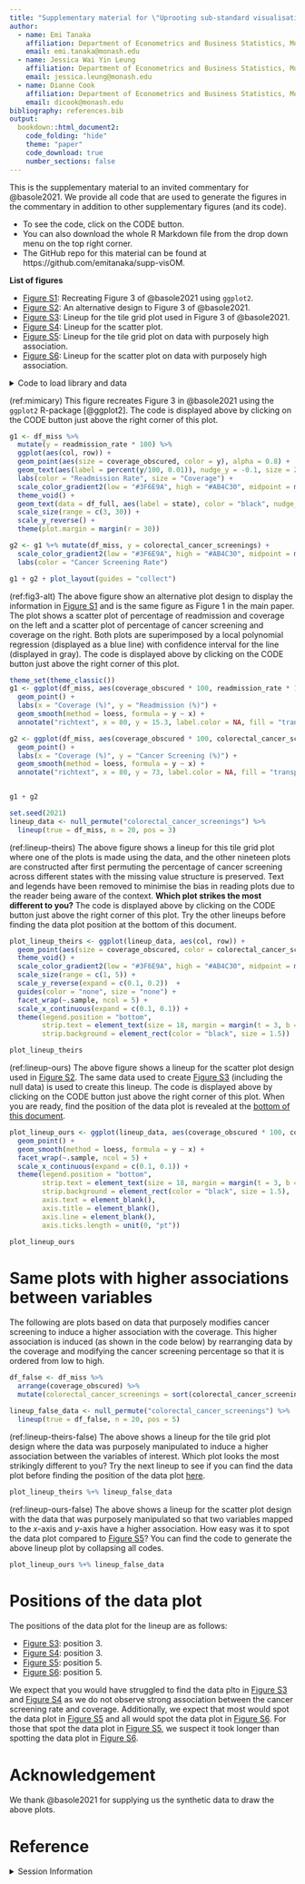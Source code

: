 ```yaml
---
title: "Supplementary material for \"Uprooting sub-standard visualisation practices for decision-making in operational management\""
author:
  - name: Emi Tanaka
    affiliation: Department of Econometrics and Business Statistics, Monash University, Melbourne, VIC 3800
    email: emi.tanaka@monash.edu
  - name: Jessica Wai Yin Leung
    affiliation: Department of Econometrics and Business Statistics, Monash University, Melbourne, VIC 3800
    email: jessica.leung@monash.edu
  - name: Dianne Cook
    affiliation: Department of Econometrics and Business Statistics, Monash University, Melbourne, VIC 3800
    email: dicook@monash.edu
bibliography: references.bib 
output:
  bookdown::html_document2:
    code_folding: "hide"
    theme: "paper"
    code_download: true
    number_sections: false
---
```



This is the supplementary material to an invited commentary for @basole2021. We provide all code that are used to generate the figures in the commentary in addition to other supplementary figures (and its code). 


<ul class="fa-ul">
  <li><span class="fa-li"><i class="fas fa-code"></i></span> To see the code, click on the CODE button. </li>
  <li><span class="fa-li"><i class="fas fa-download"></i></span> You can also download the whole R Markdown file from the drop down menu on the top right corner.</li>
  <li><span class="fa-li"><i class="fab fa-github"></i></span> The GitHub repo for this material can be found at https://github.com/emitanaka/supp-visOM. </li>
</ul>

**List of figures** 

* [Figure S1](#fig:mimic-original): Recreating Figure 3 of @basole2021 using `ggplot2`. 
* [Figure S2](#fig:fig3-alt): An alternative design to Figure 3 of @basole2021.
* [Figure S3](#fig:lineup-theirs): Lineup for the tile grid plot used in Figure 3 of @basole2021.
* [Figure S4](#fig:lineup-ours): Lineup for the scatter plot. 
* [Figure S5](#fig:lineup-theirs-false): Lineup for the tile grid plot on data with purposely high association.
* [Figure S6](#fig:lineup-ours-false): Lineup for the scatter plot on data with purposely high association.

<details>
<summary>Code to load library and data</summary>
```r
library(tidyverse)
library(ggtext)
library(patchwork)
library(readxl)
library(nullabor)
library(here)
library(janitor)
library(scales)
```

```r
htmltools::tagList(rmarkdown::html_dependency_font_awesome())
knitr::opts_chunk$set(fig.path = "images/",
                      dev = c("png", "pdf", "svg"),
                      cache = TRUE,
                      cache.path = "cache/",
                      message = FALSE,
                      warning = FALSE)
```



```r
df_full <- read_xlsx(here("data/MaskedCoverage-Fig3.xlsx")) %>% 
  clean_names() %>% 
  add_row(state = c("OR", "WY", "SD", "WV", "DC", "AL")) %>% 
  mutate(row = case_when(
    state %in% c("ME") ~ 1L,
    state %in% c("VT", "NH") ~ 2L,
    state %in% c("WA", "ID", "MT", "ND", "MN", "IL", "WI", "MI", "NY", "RI", "MA") ~ 3L,
    state %in% c("OR", "NV", "WY", "SD", "IA", "IN", "OH", "PA", "NJ", "CT") ~ 4L,
    state %in% c("CA", "UT", "CO", "NE", "MO", "KY", "WV", "VA", "MD", "DE") ~ 5L,
    state %in% c("AZ", "NM", "KS", "AR", "TN", "NC", "SC", "DC") ~ 6L,
    state %in% c("OK", "LA", "MS", "AL", "GA") ~ 7L,
    state %in% c("TX", "FL") ~ 8L,
                         TRUE ~ 0L),
    col = case_when(
      state %in% c("WA", "OR", "CA") ~ 1L,
      state %in% c("ID", "NV", "UT", "AZ") ~ 2L,
      state %in% c("MT", "WY", "CO", "NM") ~ 3L,
      state %in% c("ND", "SD", "NE", "KS", "OK", "TX") ~ 4L,
      state %in% c("MN", "IA", "MO", "AR", "LA") ~ 5L,
      state %in% c("IL", "IN", "KY", "TN", "MS") ~ 6L,
      state %in% c("WI", "OH", "WV", "NC", "AL") ~ 7L,
      state %in% c("MI", "PA", "VA", "SC", "GA") ~ 8L,
      state %in% c("NY", "NJ", "MD", "DC", "FL") ~ 9L,
      state %in% c("VT", "RI", "CT", "DE") ~ 10L,
      state %in% c("ME", "NH", "MA") ~ 11L,
      TRUE ~ 0L
    ))

df_miss <- df_full %>% 
  filter(!is.na(readmission_rate))
```
</details>

(ref:mimicary) This figure recreates Figure 3 in @basole2021 using the `ggplot2` R-package [@ggplot2]. The code is displayed above by clicking on the CODE button just above the right corner of this plot.

```r
g1 <- df_miss %>% 
  mutate(y = readmission_rate * 100) %>% 
  ggplot(aes(col, row)) +
  geom_point(aes(size = coverage_obscured, color = y), alpha = 0.8) +
  geom_text(aes(label = percent(y/100, 0.01)), nudge_y = -0.1, size = 2.5) +
  labs(color = "Readmission Rate", size = "Coverage") +
  scale_color_gradient2(low = "#3F6E9A", high = "#AB4C30", midpoint = median(df_miss$readmission_rate * 100), mid = "#ffffe0") +
  theme_void() +
  geom_text(data = df_full, aes(label = state), color = "black", nudge_y = 0.05) +
  scale_size(range = c(3, 30)) +
  scale_y_reverse() +
  theme(plot.margin = margin(r = 30))

g2 <- g1 %+% mutate(df_miss, y = colorectal_cancer_screenings) + 
  scale_color_gradient2(low = "#3F6E9A", high = "#AB4C30", midpoint = median(df_miss$colorectal_cancer_screenings), mid = "#ffffe0") +
  labs(color = "Cancer Screening Rate")

g1 + g2 + plot_layout(guides = "collect") 
```

(ref:fig3-alt) The above figure show an alternative plot design to display the information in [Figure S1](#fig:mimic-original) and is the same figure as Figure 1 in the main paper. The plot shows a scatter plot of percentage of readmission and coverage on the left and a scatter plot of percentage of cancer screening and coverage on the right. Both plots are superimposed by a local polynomial regression (displayed as a blue line) with confidence interval for the line (displayed in gray). The code is displayed above by clicking on the CODE button just above the right corner of this plot.
 
```r
theme_set(theme_classic())
g1 <- ggplot(df_miss, aes(coverage_obscured * 100, readmission_rate * 100)) +
  geom_point() +
  labs(x = "Coverage (%)", y = "Readmission (%)") +
  geom_smooth(method = loess, formula = y ~ x) +
  annotate("richtext", x = 80, y = 15.3, label.color = NA, fill = "transparent", label = glue::glue("R<sup>2</sup> = {scales::comma(cor(df_miss$coverage_obscured, df_miss$readmission_rate), 0.001)}")) 

g2 <- ggplot(df_miss, aes(coverage_obscured * 100, colorectal_cancer_screenings)) +
  geom_point() +
  labs(x = "Coverage (%)", y = "Cancer Screening (%)") +
  geom_smooth(method = loess, formula = y ~ x) +
  annotate("richtext", x = 80, y = 73, label.color = NA, fill = "transparent", label = glue::glue("R<sup>2</sup> = {scales::comma(cor(df_miss$coverage_obscured, df_miss$colorectal_cancer_screenings), 0.001)}")) 


g1 + g2 
```

```r
set.seed(2021)
lineup_data <- null_permute("colorectal_cancer_screenings") %>% 
  lineup(true = df_miss, n = 20, pos = 3)
```

(ref:lineup-theirs) The above figure shows a lineup for this tile grid plot where one of the plots is made using the data, and the other nineteen plots are constructed after first permuting the percentage of cancer screening across different states with the missing value structure is preserved. Text and legends have been removed to minimise the bias in reading plots due to the reader being aware of the context. **Which plot strikes the most different to you?**  The code is displayed above by clicking on the CODE button just above the right corner of this plot. Try the other lineups before finding the data plot position at the bottom of this document.

```r
plot_lineup_theirs <- ggplot(lineup_data, aes(col, row)) +
  geom_point(aes(size = coverage_obscured, color = colorectal_cancer_screenings), alpha = 0.8) +
  theme_void() + 
  scale_color_gradient2(low = "#3F6E9A", high = "#AB4C30", midpoint = median(df_miss$colorectal_cancer_screenings), mid = "#ffffe0") +
  scale_size(range = c(1, 5)) +
  scale_y_reverse(expand = c(0.1, 0.2))  +
  guides(color = "none", size = "none") + 
  facet_wrap(~.sample, ncol = 5) +
  scale_x_continuous(expand = c(0.1, 0.1)) + 
  theme(legend.position = "bottom",
        strip.text = element_text(size = 18, margin = margin(t = 3, b = 3)),
        strip.background = element_rect(color = "black", size = 1.5))

plot_lineup_theirs
```

(ref:lineup-ours) The above figure shows a lineup for the scatter plot design used in [Figure S2](#fig:fig3-alt). The same data used to create [Figure S3](#fig:lineup-theirs) (including the null data) is used to create this lineup. The code is displayed above by clicking on the CODE button just above the right corner of this plot. When you are ready, find the position of the data plot is revealed at the [bottom of this document](#position).

```r
plot_lineup_ours <- ggplot(lineup_data, aes(coverage_obscured * 100, colorectal_cancer_screenings)) +
  geom_point() +  
  geom_smooth(method = loess, formula = y ~ x) +
  facet_wrap(~.sample, ncol = 5) +
  scale_x_continuous(expand = c(0.1, 0.1)) + 
  theme(legend.position = "bottom",
        strip.text = element_text(size = 18, margin = margin(t = 3, b = 3)),
        strip.background = element_rect(color = "black", size = 1.5),
        axis.text = element_blank(),
        axis.title = element_blank(),
        axis.line = element_blank(),
        axis.ticks.length = unit(0, "pt"))

plot_lineup_ours
```



# Same plots with higher associations between variables

The following are plots based on data that purposely modifies cancer screening to induce a higher association with the coverage. This higher association is induced (as shown in the code below) by rearranging data by the coverage and modifying the cancer screening percentage so that it is ordered from low to high. 

```r
df_false <- df_miss %>% 
  arrange(coverage_obscured) %>% 
  mutate(colorectal_cancer_screenings = sort(colorectal_cancer_screenings))

lineup_false_data <- null_permute("colorectal_cancer_screenings") %>% 
  lineup(true = df_false, n = 20, pos = 5)
```

(ref:lineup-theirs-false) The above shows a lineup for the tile grid plot design where the data was purposely manipulated to induce a higher association between the variables of interest. Which plot looks the most strikingly different to you? Try the next lineup to see if you can find the data plot before finding the position of the data plot [here](#position).

```r
plot_lineup_theirs %+% lineup_false_data
```

(ref:lineup-ours-false) The above shows a lineup for the scatter plot design with the data that was purposely manipulated so that two variables mapped to the $x$-axis and $y$-axis have a higher association. How easy was it to spot the data plot compared to [Figure S5](#fig:lineup-theirs-false)? You can find the code to generate the above lineup plot by collapsing all codes. 

```r
plot_lineup_ours %+% lineup_false_data
```

# Positions of the data plot {#position}

The positions of the data plot for the lineup are as follows:

* [Figure S3](#fig:lineup-theirs): position 3. 
* [Figure S4](#fig:lineup-ours): position 3. 
* [Figure S5](#fig:lineup-theirs-false): position 5. 
* [Figure S6](#fig:lineup-ours-false): position 5. 

We expect that you would have struggled to find the data plto in [Figure S3](#fig:lineup-theirs) and [Figure S4](#fig:lineup-ours) as we do not observe strong association between the cancer screening rate and coverage. Additionally, we expect that most would spot the data plot in [Figure S5](#fig:lineup-theirs-false) and all would spot the data plot in [Figure S6](#fig:lineup-ours-false). For those that spot the data plot in [Figure S5](#fig:lineup-theirs-false), we suspect it took longer than spotting the data plot in [Figure S6](#fig:lineup-ours-false). 

# Acknowledgement 

We thank @basole2021 for supplying us the synthetic data to draw the above plots. 

# Reference

<details>
<summary>Session Information</summary>
```r
sessioninfo::session_info()
```
</details>

  
<br>

